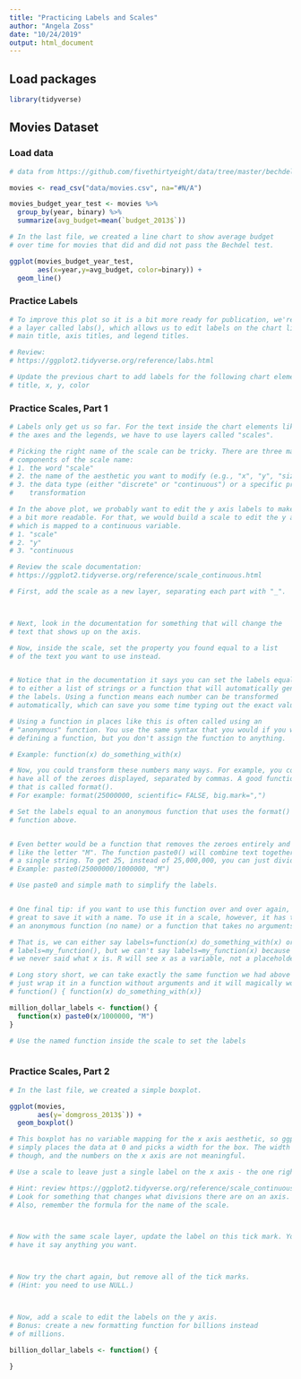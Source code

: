```yaml
---
title: "Practicing Labels and Scales"
author: "Angela Zoss"
date: "10/24/2019"
output: html_document
---
```


## Load packages

```r

library(tidyverse)

```

## Movies Dataset

### Load data

```r

# data from https://github.com/fivethirtyeight/data/tree/master/bechdel

movies <- read_csv("data/movies.csv", na="#N/A") 

movies_budget_year_test <- movies %>%
  group_by(year, binary) %>%
  summarize(avg_budget=mean(`budget_2013$`))

```


```r

# In the last file, we created a line chart to show average budget  
# over time for movies that did and did not pass the Bechdel test.

ggplot(movies_budget_year_test,
       aes(x=year,y=avg_budget, color=binary)) +
  geom_line()

```

### Practice Labels

```r

# To improve this plot so it is a bit more ready for publication, we're going to add
# a layer called labs(), which allows us to edit labels on the chart like the 
# main title, axis titles, and legend titles.

# Review:
# https://ggplot2.tidyverse.org/reference/labs.html

# Update the previous chart to add labels for the following chart elements and aesthetics:
# title, x, y, color


```

### Practice Scales, Part 1

```r

# Labels only get us so far. For the text inside the chart elements like
# the axes and the legends, we have to use layers called "scales".

# Picking the right name of the scale can be tricky. There are three main
# components of the scale name:
# 1. the word "scale"
# 2. the name of the aesthetic you want to modify (e.g., "x", "y", "size", "fill")
# 3. the data type (either "discrete" or "continuous") or a specific pre-defined
#    transformation

# In the above plot, we probably want to edit the y axis labels to make them
# a bit more readable. For that, we would build a scale to edit the y axis,
# which is mapped to a continuous variable.
# 1. "scale"
# 2. "y"
# 3. "continuous

# Review the scale documentation: 
# https://ggplot2.tidyverse.org/reference/scale_continuous.html

# First, add the scale as a new layer, separating each part with "_".



# Next, look in the documentation for something that will change the
# text that shows up on the axis.

# Now, inside the scale, set the property you found equal to a list
# of the text you want to use instead.



```

```r

# Notice that in the documentation it says you can set the labels equal
# to either a list of strings or a function that will automatically generate
# the labels. Using a function means each number can be transformed
# automatically, which can save you some time typing out the exact values.

# Using a function in places like this is often called using an
# "anonymous" function. You use the same syntax that you would if you were
# defining a function, but you don't assign the function to anything.

# Example: function(x) do_something_with(x)

# Now, you could transform these numbers many ways. For example, you could
# have all of the zeroes displayed, separated by commas. A good function for
# that is called format(). 
# For example: format(25000000, scientific= FALSE, big.mark=",")

# Set the labels equal to an anonymous function that uses the format() 
# function above.



```

```r
# Even better would be a function that removes the zeroes entirely and adds something
# like the letter "M". The function paste0() will combine text together into
# a single string. To get 25, instead of 25,000,000, you can just divide by 1,000,000.
# Example: paste0(25000000/1000000, "M")

# Use paste0 and simple math to simplify the labels.



```


```r

# One final tip: if you want to use this function over and over again, it would be
# great to save it with a name. To use it in a scale, however, it has to be either
# an anonymous function (no name) or a function that takes no arguments.

# That is, we can either say labels=function(x) do_something_with(x) or
# labels=my_function(), but we can't say labels=my_function(x) because
# we never said what x is. R will see x as a variable, not a placeholder.

# Long story short, we can take exactly the same function we had above and 
# just wrap it in a function without arguments and it will magically work.
# function() { function(x) do_something_with(x)}

million_dollar_labels <- function() {
  function(x) paste0(x/1000000, "M")
}

# Use the named function inside the scale to set the labels



```

### Practice Scales, Part 2

```r

# In the last file, we created a simple boxplot.

ggplot(movies,
       aes(y=`domgross_2013$`)) +
  geom_boxplot()

```

```r

# This boxplot has no variable mapping for the x axis aesthetic, so ggplot2
# simply places the data at 0 and picks a width for the box. The width is arbitrary
# though, and the numbers on the x axis are not meaningful.

# Use a scale to leave just a single label on the x axis - the one right at 0.

# Hint: review https://ggplot2.tidyverse.org/reference/scale_continuous.html
# Look for something that changes what divisions there are on an axis.
# Also, remember the formula for the name of the scale.



# Now with the same scale layer, update the label on this tick mark. You can 
# have it say anything you want.



# Now try the chart again, but remove all of the tick marks.
# (Hint: you need to use NULL.)




```

```r

# Now, add a scale to edit the labels on the y axis.
# Bonus: create a new formatting function for billions instead
# of millions.

billion_dollar_labels <- function() {
  
}



```

